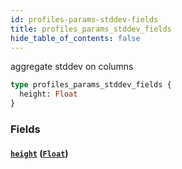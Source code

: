 ```yaml
---
id: profiles-params-stddev-fields
title: profiles_params_stddev_fields
hide_table_of_contents: false
---
```


aggregate stddev on columns

```graphql
type profiles_params_stddev_fields {
  height: Float
}
```

### Fields

#### [`height`](#) ([`Float`](../scalars/float))
